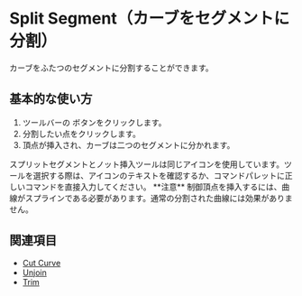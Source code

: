 
# Split Segment（カーブをセグメントに分割）

<Reference shortcut="" command="split-segment" button="ツールバー" buttonIcon='button-split-segment'/>

カーブをふたつのセグメントに分割することができます。

## 基本的な使い方

1. ツールバーの <ButtonIcon type="button-split-segment" /> ボタンをクリックします。
2. 分割したい点をクリックします。
3. 頂点が挿入され、カーブは二つのセグメントに分かれます。

<VideoPlayer fileName="split-segment"/>

<Callout type="warning" emoji="⚠️">
スプリットセグメントとノット挿入ツールは同じアイコンを使用しています。ツールを選択する際は、アイコンのテキストを確認するか、コマンドパレットに正しいコマンドを直接入力してください。
</Callout>

<Callout type="info" emoji="🗒️">
**注意** 制御頂点を挿入するには、曲線がスプラインである必要があります。通常の分割された曲線には効果がありません。
</Callout>

## 関連項目
- [Cut Curve](cut-curve)
- [Unjoin](unjoin)
- [Trim](trim)